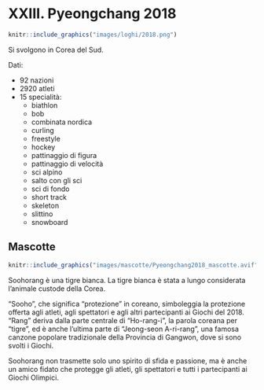 # XXIII. Pyeongchang 2018 {-}

```{r, echo=FALSE, out.width='40%', fig.cap='XXIII edizione dei Giochi olimpici invernali'}
knitr::include_graphics("images/loghi/2018.png")
```

Si svolgono in Corea del Sud.

Dati:

* 92 nazioni
* 2920 atleti
* 15 specialità:
  * biathlon
  * bob
  * combinata nordica
  * curling
  * freestyle
  * hockey
  * pattinaggio di figura
  * pattinaggio di velocità
  * sci alpino
  * salto con gli sci
  * sci di fondo
  * short track
  * skeleton
  * slittino
  * snowboard

## Mascotte {-}

```{r, echo=FALSE, out.width='40%', fig.cap='Soohorang'}
knitr::include_graphics("images/mascotte/Pyeongchang2018_mascotte.avif")
```

Soohorang è una tigre bianca.
La tigre bianca è stata a lungo considerata l'animale custode della Corea.

"Sooho", che significa "protezione" in coreano, simboleggia la protezione offerta agli atleti, agli spettatori e agli altri partecipanti ai Giochi del 2018. 
"Rang" deriva dalla parte centrale di "Ho-rang-i", la parola coreana per "tigre", ed è anche l'ultima parte di "Jeong-seon A-ri-rang", una famosa canzone popolare tradizionale della Provincia di Gangwon, dove si sono svolti i Giochi.

Soohorang non trasmette solo uno spirito di sfida e passione, ma è anche un amico fidato che protegge gli atleti, gli spettatori e tutti i partecipanti ai Giochi Olimpici.